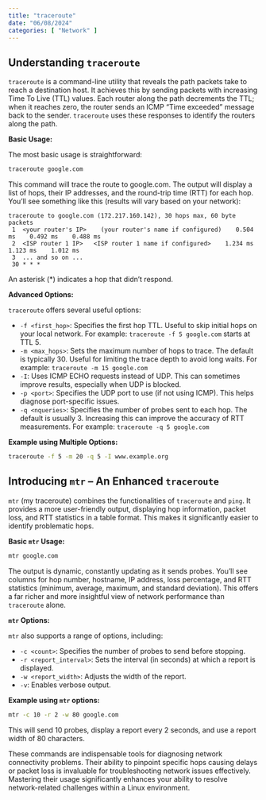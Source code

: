 ```yaml
---
title: "traceroute"
date: "06/08/2024"
categories: [ "Network" ]
---
```

## Understanding `traceroute`

`traceroute` is a command-line utility that reveals the path packets take to reach a destination host. It achieves this by sending packets with increasing Time To Live (TTL) values.  Each router along the path decrements the TTL; when it reaches zero, the router sends an ICMP "Time exceeded" message back to the sender. `traceroute` uses these responses to identify the routers along the path.

**Basic Usage:**

The most basic usage is straightforward:

```bash
traceroute google.com
```

This command will trace the route to google.com. The output will display a list of hops, their IP addresses, and the round-trip time (RTT) for each hop.  You'll see something like this (results will vary based on your network):

```
traceroute to google.com (172.217.160.142), 30 hops max, 60 byte packets
 1  <your router's IP>    (your router's name if configured)    0.504 ms    0.492 ms    0.488 ms
 2  <ISP router 1 IP>   <ISP router 1 name if configured>    1.234 ms    1.123 ms    1.012 ms
 3  ... and so on ...
 30 * * *
```

An asterisk (*) indicates a hop that didn't respond.

**Advanced Options:**

`traceroute` offers several useful options:

* `-f <first_hop>`: Specifies the first hop TTL. Useful to skip initial hops on your local network.  For example: `traceroute -f 5 google.com` starts at TTL 5.
* `-m <max_hops>`: Sets the maximum number of hops to trace. The default is typically 30.  Useful for limiting the trace depth to avoid long waits. For example: `traceroute -m 15 google.com`
* `-I`: Uses ICMP ECHO requests instead of UDP. This can sometimes improve results, especially when UDP is blocked.
* `-p <port>`: Specifies the UDP port to use (if not using ICMP). This helps diagnose port-specific issues.
* `-q <nqueries>`: Specifies the number of probes sent to each hop. The default is usually 3. Increasing this can improve the accuracy of RTT measurements.  For example: `traceroute -q 5 google.com`

**Example using Multiple Options:**

```bash
traceroute -f 5 -m 20 -q 5 -I www.example.org
```


## Introducing `mtr` – An Enhanced `traceroute`

`mtr` (my traceroute) combines the functionalities of `traceroute` and `ping`. It provides a more user-friendly output, displaying hop information, packet loss, and RTT statistics in a table format.  This makes it significantly easier to identify problematic hops.

**Basic `mtr` Usage:**

```bash
mtr google.com
```

The output is dynamic, constantly updating as it sends probes. You'll see columns for hop number, hostname, IP address, loss percentage, and RTT statistics (minimum, average, maximum, and standard deviation). This offers a far richer and more insightful view of network performance than `traceroute` alone.

**`mtr` Options:**

`mtr` also supports a range of options, including:

* `-c <count>`: Specifies the number of probes to send before stopping.
* `-r <report_interval>`: Sets the interval (in seconds) at which a report is displayed.
* `-w <report_width>`: Adjusts the width of the report.
* `-v`: Enables verbose output.


**Example using `mtr` options:**

```bash
mtr -c 10 -r 2 -w 80 google.com
```

This will send 10 probes, display a report every 2 seconds, and use a report width of 80 characters.


These commands are indispensable tools for diagnosing network connectivity problems.  Their ability to pinpoint specific hops causing delays or packet loss is invaluable for troubleshooting network issues effectively.  Mastering their usage significantly enhances your ability to resolve network-related challenges within a Linux environment.

